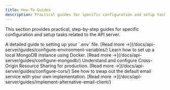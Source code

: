 ```yaml
---
title: How-To Guides
description: Practical guides for specific configuration and setup tasks for the API server.
---
```



This section provides practical, step-by-step guides for specific configuration and setup tasks related to the API server.

<CardGrid>
  <Card title="Configure Environment Variables" icon="document">
    A detailed guide to setting up your `.env` file.
    [Read more &rarr;](/docs/api-server/guides/configure-environment-variables/)
  </Card>
  <Card title="Configure MongoDB" icon="database">
    Learn how to set up a local MongoDB instance using Docker.
    [Read more &rarr;](/docs/api-server/guides/configure-mongodb/)
  </Card>
  <Card title="Configure CORS" icon="shield">
    Understand and configure Cross-Origin Resource Sharing for production.
    [Read more &rarr;](/docs/api-server/guides/configure-cors/)
  </Card>
  <Card title="Implement an Alternative Email Client" icon="email">
    See how to swap out the default email service with your own implementation.
    [Read more &rarr;](/docs/api-server/guides/implement-alternative-email-client/)
  </Card>
</CardGrid>
